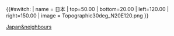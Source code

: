 {{#switch:{{{1}}}
| name = 日本
| top=50.00
| bottom=20.00
| left=120.00
| right=150.00
| image  = Topographic30deg_N20E120.png
}}<noinclude>{{Location map/Info|Japan&neighbours}}
{{Documentation}}

[[Category:地理位置圖模板|Japan&neighbours]]
</noinclude>